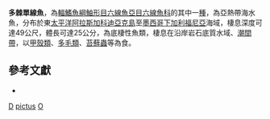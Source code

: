 {{Speciesbox
| taxon = Oxylebius pictus
| binomial_authority = [[Gill|Gill]], 1862
| image = Painted_greenlings.JPG
| status = NE
| status_system = IUCN3.1
}}
'''多棘單線魚'''，為[[輻鰭魚綱|輻鰭魚綱]][[鮋形目|鮋形目]][[六線魚亞目|六線魚亞目]][[六線魚科|六線魚科]]的其中一[[種|種]]，為亞熱帶海水魚，分布於東[[太平洋|太平洋]][[阿拉斯加|阿拉斯加]][[科迪亞克島|科迪亞克島]]至[[墨西哥|墨西哥]][[下加利福尼亞|下加利福尼亞]]海域，棲息深度可達49公尺，體長可達25公分，為底棲性魚類，棲息在沿岸岩石底質水域、[[潮間帶|潮間帶]]，以[[甲殼類|甲殼類]]、[[多毛類|多毛類]]、[[苔蘚蟲|苔蘚蟲]]等為食。

== 參考文獻 ==
*{{FishBase_species|genus=Oxylebius|species=pictus|year=2014|month=7}}

{{鮋形目小作品}}
{{Taxonbar}}
[[Category:食用魚|D]]
[[Category:多棘單線魚屬|pictus]]
[[Category:1862年描述的鱼类|O]]